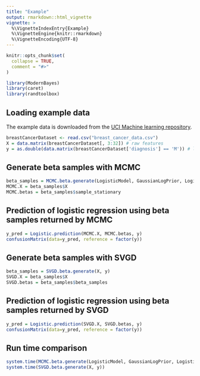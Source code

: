 ```yaml
---
title: "Example"
output: rmarkdown::html_vignette
vignette: >
  %\VignetteIndexEntry{Example}
  %\VignetteEngine{knitr::rmarkdown}
  %\VignetteEncoding{UTF-8}
---
```


```r
knitr::opts_chunk$set(
  collapse = TRUE,
  comment = "#>"
)
```

```r
library(ModernBayes)
library(caret)
library(randtoolbox)
```

## Loading example data 
The example data is downloaded from the [UCI Machine learning repository](https://archive.ics.uci.edu/ml/datasets/breast+cancer+wisconsin+(diagnostic)).
```r
breastCancerDataset <- read.csv("breast_cancer_data.csv")
X = data.matrix(breastCancerDataset[, 3:32]) # raw features
y = as.double(data.matrix(breastCancerDataset['diagnosis'] == 'M')) # labels
```

## Generate beta samples with MCMC
```r
beta_samples = MCMC.beta.generate(LogisticModel, GaussianLogPrior, LogisticLogLik, logPosteriorFunction, X, y)
MCMC.X = beta_samples$X
MCMC.betas = beta_samples$sample_stationary
```

## Prediction of logistic regression using beta samples returned by MCMC
```r
y_pred = Logistic.prediction(MCMC.X, MCMC.betas, y)
confusionMatrix(data=y_pred, reference = factor(y))
```

## Generate beta samples with SVGD
```r
beta_samples = SVGD.beta.generate(X, y)
SVGD.X = beta_samples$X
SVGD.betas = beta_samples$beta_samples
```

## Prediction of logistic regression using beta samples returned by SVGD
```r
y_pred = Logistic.prediction(SVGD.X, SVGD.betas, y)
confusionMatrix(data=y_pred, reference = factor(y))
```

## Run time comparison 
```r
system.time(MCMC.beta.generate(LogisticModel, GaussianLogPrior, LogisticLogLik, logPosteriorFunction, X, y))
system.time(SVGD.beta.generate(X, y))
```



